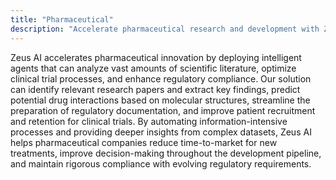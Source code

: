 ```yaml
---
title: "Pharmaceutical"
description: "Accelerate pharmaceutical research and development with Zeus AI agents that can analyze scientific literature, optimize clinical trials, enhance regulatory compliance, and improve patient engagement. Our solution helps pharmaceutical companies bring innovations to market faster."
---
```


Zeus AI accelerates pharmaceutical innovation by deploying intelligent agents that can analyze vast amounts of scientific literature, optimize clinical trial processes, and enhance regulatory compliance. Our solution can identify relevant research papers and extract key findings, predict potential drug interactions based on molecular structures, streamline the preparation of regulatory documentation, and improve patient recruitment and retention for clinical trials. By automating information-intensive processes and providing deeper insights from complex datasets, Zeus AI helps pharmaceutical companies reduce time-to-market for new treatments, improve decision-making throughout the development pipeline, and maintain rigorous compliance with evolving regulatory requirements. 